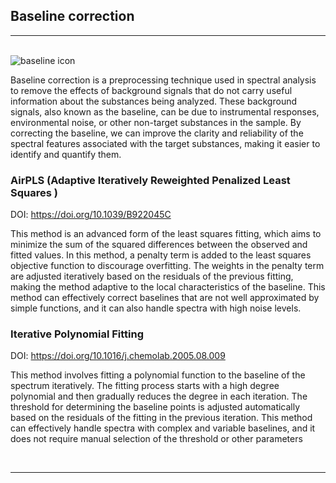 
## Baseline correction
<hr />
<br />
<Image src={`${imagePath}baseline_icon.svg`} alt="baseline icon" width={65} height={65} />


Baseline correction is a preprocessing technique used in spectral analysis to remove the effects of background signals that do not carry useful information about the substances being analyzed. These background signals, also known as the baseline, can be due to instrumental responses, environmental noise, or other non-target substances in the sample. By correcting the baseline, we can improve the clarity and reliability of the spectral features associated with the target substances, making it easier to identify and quantify them.

### AirPLS (Adaptive Iteratively Reweighted Penalized Least Squares )

DOI: https://doi.org/10.1039/B922045C 

This method is an advanced form of the least squares fitting, which aims to minimize the sum of the squared differences between the observed and fitted values. In this method, a penalty term is added to the least squares objective function to discourage overfitting. The weights in the penalty term are adjusted iteratively based on the residuals of the previous fitting, making the method adaptive to the local characteristics of the baseline. This method can effectively correct baselines that are not well approximated by simple functions, and it can also handle spectra with high noise levels.

### Iterative Polynomial Fitting

DOI: https://doi.org/10.1016/j.chemolab.2005.08.009

This method involves fitting a polynomial function to the baseline of the spectrum iteratively. The fitting process starts with a high degree polynomial and then gradually reduces the degree in each iteration. The threshold for determining the baseline points is adjusted automatically based on the residuals of the fitting in the previous iteration. This method can effectively handle spectra with complex and variable baselines, and it does not require manual selection of the threshold or other parameters

<br />
<hr />
<br />
<ImageLink href="/preprocessing/standardization" image={{alt: "standardization icon", src: `${imagePath}standardization_icon.svg`}} text="Standarization" />
<br />
<ImageLink href="/preprocessing/normalization" image={{alt: "normalization icon", src: `${imagePath}normalization_icon.svg`}} text="Normalization" />
<br />
<ImageLink href="/preprocessing/offset" image={{alt: "offset icon", src: `${imagePath}offset_icon.svg`}} text="Offset" />
<br />
<ImageLink href="/preprocessing/peak_detection" image={{alt: "peak detection icon", src: `${imagePath}peak_detection_icon.svg`}} text="Peak detection" />
<br />
<ImageLink href="/preprocessing/smoothing" image={{alt: "smoothing icon", src: `${imagePath}smoothing_icon.svg`}} text="Smoothing" />
